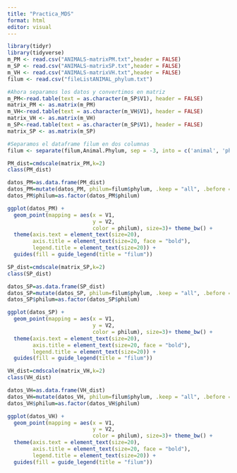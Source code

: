 ```yaml
---
title: "Practica_MDS"
format: html
editor: visual
---
```


```r
library(tidyr)
library(tidyverse)
m_PM <- read.csv("ANIMALS-matrixPM.txt",header = FALSE)
m_SP <- read.csv("ANIMALS-matrixSP.txt",header = FALSE) 
m_VH <- read.csv("ANIMALS-matrixVH.txt",header = FALSE) 
filum <- read.csv("fileListANIMAL_phylum.txt")
```

```r
#Ahora separamos los datos y convertimos en matriz
m_PM<-read.table(text = as.character(m_SP$V1), header = FALSE)
matrix_PM <- as.matrix(m_PM)
m_VH<-read.table(text = as.character(m_VH$V1), header = FALSE)
matrix_VH <- as.matrix(m_VH)
m_SP<-read.table(text = as.character(m_SP$V1), header = FALSE)
matrix_SP <- as.matrix(m_SP)
```

```r
#Separamos el dataframe filum en dos columnas
filum <- separate(filum,Animal.Phylum, sep = -3, into = c('animal', 'phylum'))
```


```r
PM_dist=cmdscale(matrix_PM,k=2)
class(PM_dist)
```

```r
datos_PM=as.data.frame(PM_dist)
datos_PM=mutate(datos_PM, philum=filum$phylum, .keep = "all", .before = V1 )
datos_PM$philum=as.factor(datos_PM$philum)
```

```r
ggplot(datos_PM) +
  geom_point(mapping = aes(x = V1,
                           y = V2,
                           color = philum), size=3)+ theme_bw() +
  theme(axis.text = element_text(size=20),
        axis.title = element_text(size=20, face = "bold"),
        legend.title = element_text(size=20)) + 
  guides(fill = guide_legend(title = "filum"))
```

```r
SP_dist=cmdscale(matrix_SP,k=2)
class(SP_dist)
```

```r
datos_SP=as.data.frame(SP_dist)
datos_SP=mutate(datos_SP, philum=filum$phylum, .keep = "all", .before = V1 )
datos_SP$philum=as.factor(datos_SP$philum)
```

```r
ggplot(datos_SP) +
  geom_point(mapping = aes(x = V1,
                           y = V2,
                           color = philum), size=3)+ theme_bw() +
  theme(axis.text = element_text(size=20),
        axis.title = element_text(size=20, face = "bold"),
        legend.title = element_text(size=20)) + 
  guides(fill = guide_legend(title = "filum"))
```

```r
VH_dist=cmdscale(matrix_VH,k=2)
class(VH_dist)
```

```r
datos_VH=as.data.frame(VH_dist)
datos_VH=mutate(datos_VH, philum=filum$phylum, .keep = "all", .before = V1 )
datos_VH$philum=as.factor(datos_VH$philum)
```

```r
ggplot(datos_VH) +
  geom_point(mapping = aes(x = V1,
                           y = V2,
                           color = philum), size=3)+ theme_bw() +
  theme(axis.text = element_text(size=20),
        axis.title = element_text(size=20, face = "bold"),
        legend.title = element_text(size=20)) + 
  guides(fill = guide_legend(title = "filum"))
```

